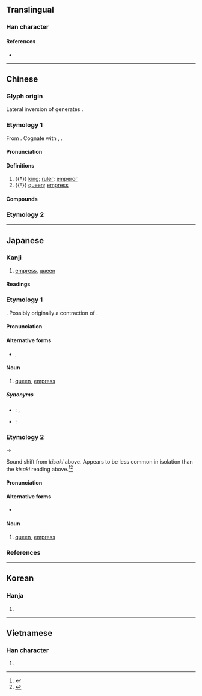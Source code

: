{{character info/new}}
{{also|後}}
==Translingual==
{{stroke order|type=animate}}

===Han character===
{{Han char|rn=30|rad=口|as=03|sn=6|four=72261|canj=HMR|ids=⿸𠂋口}}

====References====
* {{Han ref|kx=0176.010|dkj=03298|dj=0393.010|hdz=10580.010|uh=540E|ud=21518|bh=A65A|bd=42586}}

----

==Chinese==

===Glyph origin===
{{Han etyl}}
Lateral inversion of {{lang|zh|后}} generates {{och-l|司}}.

===Etymology 1===
{{zh-forms}}

From {{inh|zh|sit-pro|*m/s-gaw||head}}. Cognate with {{cog|bo|གོ||head; headman}}, {{m|bo|མགོ||head, top, beginning}}.

====Pronunciation====
{{zh-pron
|m=hòu
|ma=y
|c=hau6
|h=pfs=heu
|md=hâiu
|mn=hiō/qz:hiǒ/hō͘
|w=3hheu
|mc=y
|oc=y
|cat=n
}}

====Definitions====
{{zh-hanzi}}

# {{†}} [[king]]; [[ruler]]; [[emperor]]
# {{†}} [[queen]]; [[empress]]
#: {{zh-x|王后|queen}}

====Compounds====
{{zh-der|仙后座|元后|后冠|后土|后妃|后帝|后座|后王|后皇|后稷|后羿|后羿射日|后辛|后辟|后里|呂后|夏后氏|大天后宮|天后|太后|太皇太后|川后|影后|慈安太后|慈禧太后|武后|母后|王后|甄后|皇后|皇天后土|皇太后|稱王封后|竇太后|群后|蕭太后|西后|西太后|賀后罵殿|賈后|韋后|風后|馬后練服|齊后破環}}

===Etymology 2===
{{zh-see|後|s|after}}

----

==Japanese==

===Kanji===
{{ja-kanji|grade=6|rs=口03}}

# [[empress]], [[queen]]

====Readings====
{{ja-readings
|goon=ぐ
|kanon=こう
|kanyoon=ご, ごう
|kun=きさき-, きさい-
}}

===Etymology 1===
{{ja-kanjitab|yomi=k|きさき}}
{{unk|lang=ja|sort=きさき}}. Possibly originally a contraction of {{m|ja|君}}{{m|ja|幸|tr=kimi saki|lit=lordly good fortune}}.

====Pronunciation====
{{ja-pron|yomi=k|きさき|acc=2|acc_ref=DJR|acc2=0|acc2_ref=DJR}}

====Alternative forms====
* {{ja-l|妃}}, {{ja-l|後宮}}

====Noun====
{{ja-noun|きさき}}

# [[queen]], [[empress]]

=====Synonyms=====
* {{sense|queen}}: {{ja-r|女王|じょ.おう}}, {{ja-r|王妃|おうひ}}
* {{sense|empress}}: {{ja-r|皇后|こうごう}}

===Etymology 2===
{{ja-kanjitab|yomi=k|きさい}}
{{IPAchar|/kisaki/}} → {{IPAchar|/kisai/}}

Sound shift from ''kisaki'' above. Appears to be less common in isolation than the ''kisaki'' reading above.<ref name="KDJ">{{R:Kokugo Dai Jiten}}</ref><ref name="DJR">{{R:Daijirin}}</ref>

====Pronunciation====
{{ja-pron|yomi=k|きさい}}

====Alternative forms====
* {{ja-l|皇后}}

====Noun====
{{ja-noun|きさい}}

# [[queen]], [[empress]]

===References===
<references/>

----

==Korean==

===Hanja===
{{ko-hanja|hangeul=후|mr=hu|y=hwu}}

# {{defn|lang=ko|sort=口03}}

----

==Vietnamese==

===Han character===
{{vi-hantu|hậu|rs=口03}}

# {{defn|lang=vi}}
